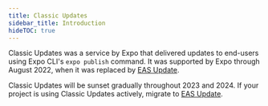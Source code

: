 ```yaml
---
title: Classic Updates
sidebar_title: Introduction
hideTOC: true
---
```


Classic Updates was a service by Expo that delivered updates to end-users using Expo CLI's `expo publish` command. It was supported by Expo through August 2022, when it was replaced by [EAS Update](/eas-update).

Classic Updates will be sunset gradually throughout 2023 and 2024. If your project is using Classic Updates actively, migrate to [EAS Update](/eas-update/migrate-from-classic-updates).
